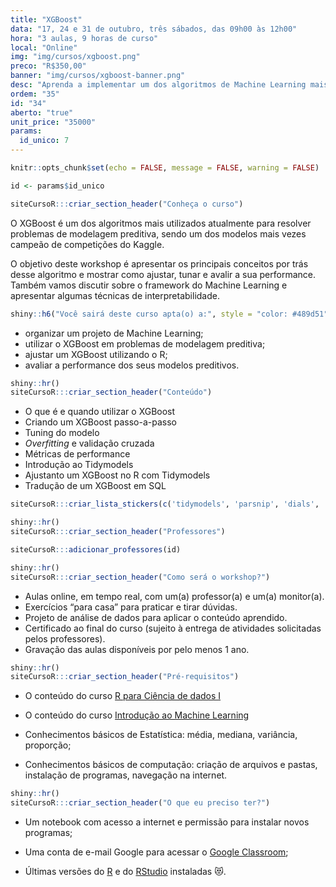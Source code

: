 ```yaml
---
title: "XGBoost"
data: "17, 24 e 31 de outubro, três sábados, das 09h00 às 12h00"
hora: "3 aulas, 9 horas de curso"
local: "Online"
img: "img/cursos/xgboost.png"
preco: "R$350,00"
banner: "img/cursos/xgboost-banner.png"
desc: "Aprenda a implementar um dos algoritmos de Machine Learning mais utilizados da atualidade."
ordem: "35"
id: "34"
aberto: "true"
unit_price: "35000"
params:
  id_unico: 7
---
```



```r
knitr::opts_chunk$set(echo = FALSE, message = FALSE, warning = FALSE)

id <- params$id_unico
```

```r
siteCursoR:::criar_section_header("Conheça o curso")
```

O XGBoost é um dos algoritmos mais utilizados atualmente para resolver problemas de modelagem preditiva, sendo um dos modelos mais vezes campeão de competições do Kaggle.

O objetivo deste workshop é apresentar os principais conceitos por trás desse algoritmo e mostrar como ajustar, tunar e avalir a sua performance. Também vamos discutir sobre o framework do Machine Learning e apresentar algumas técnicas de interpretabilidade.

```r
shiny::h6("Você sairá deste curso apta(o) a:", style = "color: #489d51")
```


::: {.voce-saira}
- organizar um projeto de Machine Learning;
- utilizar o XGBoost em problemas de modelagem preditiva;
- ajustar um XGBoost utilizando o R;
- avaliar a performance dos seus modelos preditivos.
:::


```r
shiny::hr()
siteCursoR:::criar_section_header("Conteúdo")
```
 
::: {.row}

:::: {.column-esq}
- O que é e quando utilizar o XGBoost
- Criando um XGBoost passo-a-passo
- Tuning do modelo
- *Overfitting* e validação cruzada
- Métricas de performance
- Introdução ao Tidymodels
- Ajustanto um XGBoost no R com Tidymodels
- Tradução de um XGBoost em SQL
::::

:::: {.column-dir}

::::: {.row .justify-content-center}
```r
siteCursoR:::criar_lista_stickers(c('tidymodels', 'parsnip', 'dials', 'yardstick', 'recipes', 'rsample'))
```
:::::

:::: 

:::

```r
shiny::hr()
siteCursoR:::criar_section_header("Professores")
```

```r
siteCursoR:::adicionar_professores(id)
```

```r
shiny::hr()
siteCursoR:::criar_section_header("Como será o workshop?")
```

- Aulas online, em tempo real, com um(a) professor(a) e um(a) monitor(a). 
- Exercícios "para casa" para praticar e tirar dúvidas.
- Projeto de análise de dados para aplicar o conteúdo aprendido.
- Certificado ao final do curso (sujeito à entrega de atividades solicitadas pelos professores).
- Gravação das aulas disponíveis por pelo menos 1 ano.

```r
shiny::hr()
siteCursoR:::criar_section_header("Pré-requisitos") 
```

- O conteúdo do curso [R para Ciência de dados I](https://www.curso-r.com/cursos/r4ds-1)

- O conteúdo do curso [Introdução ao Machine Learning](https://www.curso-r.com/cursos/intro-machine-learning/)

- Conhecimentos básicos de Estatística: média, mediana, variância, proporção;

- Conhecimentos básicos de computação: criação de arquivos e pastas, instalação de programas, navegação na internet.

```r
shiny::hr()
siteCursoR:::criar_section_header("O que eu preciso ter?")
```

- Um notebook com acesso a internet e permissão para instalar novos programas;

- Uma conta de e-mail Google para acessar o [Google Classroom](https://classroom.google.com/);

-  Últimas versões do [R](https://cran.r-project.org/) e do [RStudio](https://www.rstudio.com/products/rstudio/download/) instaladas &#128571;.
